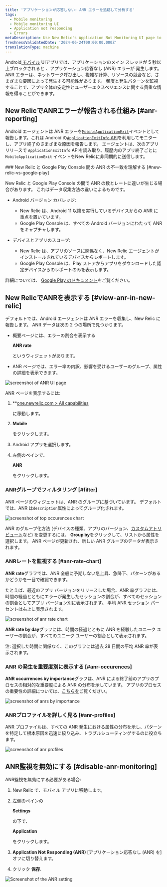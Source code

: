 ```yaml
---
title: 'アプリケーションが応答しない: ANR エラーを追跡して分析する'
tags:
  - Mobile monitoring
  - Mobile monitoring UI
  - Application not responding
  - Errors
metaDescription: Use New Relic's Application Not Monitoring UI page to track and analyze ANR errors.
freshnessValidatedDate: '2024-06-24T00:00:00.000Z'
translationType: machine
---
```








Android[ モバイル](https://developer.android.com/topic/performance/vitals/anr) UIアプリでは、アプリケーションのメイン スレッドが 5 秒以上ブロックされると 、アプリケーション応答なし (ANR) エラーが 発生します。ANR エラーは、ネットワーク呼び出し、複雑な計算、リソースの競合など、さまざまな要因によって発生する可能性があります。 頻度と発生パターンを監視することで、アプリ全体の安定性とユーザーエクスペリエンスに関する貴重な情報を得ることができます。

## New RelicでANRエラーが報告される仕組み [#anr-reporting]

Android エージェントは ANR エラーを[`MobileApplicationExit`](/attribute-dictionary/?event=mobileApplicationExit)イベントとして報告します。これは Android の[`ApplicationExitInfo` API](https://developer.android.com/reference/android/app/ApplicationExitInfo)を利用してモニターし、アプリ終了のさまざまな原因を報告します。 エージェントは、次のアプリリリースで `ApplicationExitInfo` APIを読み取り、履歴内のアプリ終了ごとに `MobileApplicationExit` イベントをNew Relicに非同期的に送信します。

<Callout variant="important">
  ### New Relic と Google Play Console 間の ANR の不一致を理解する [#new-relic-vs-google-play]

  New Relic と Google Play Console の間で ANR の数とレートに違いが生じる場合があります。 これはデータ収集方法の違いによるものです。

  * Android バージョン カバレッジ:

    * New Relic は、Android 11 以降を実行しているデバイスからの ANR に重点を置いています。
    * Google Play Console は、すべての Android バージョンにわたって ANR をキャプチャします。

  * デバイスとアプリのスコープ:

    * New Relic は、アプリのソースに関係なく、New Relic エージェントがインストールされているデバイスからレポートします。
    * Google Play Console は、Play ストアからアプリをダウンロードした認定デバイスからのレポートのみを表示します。

  詳細については、 [Google Play のドキュメント](https://developer.android.com/topic/performance/vitals)をご覧ください。
</Callout>

## New RelicでANRを表示する [#view-anr-in-new-relic]

デフォルトでは、Android エージェントは ANR エラーを収集し、New Relic に報告します。 ANR データは次の 2 つの場所で見つかります。

* 概要ページには、エラーの割合を表示する

  <DoNotTranslate>**ANR rate**</DoNotTranslate>

  というウィジェットがあります。

* ANR ページでは、エラー率の内訳、影響を受けるユーザーのグループ、属性の詳細を表示できます。

<img
  title="ANR UI page"
  alt="screenshot of ANR UI page"
  src={mobileAnrUiPage}
/>

ANR ページを表示するには:

1. <DoNotTranslate>\*\*[one.newrelic.com > All capabilities](https://one.newrelic.com/all-capabilities)</DoNotTranslate>

   に移動します。

2. <DoNotTranslate>**Mobile**</DoNotTranslate>

   をクリックします。

3. Android アプリを選択します。

4. 左側のペインで、

   <DoNotTranslate>**ANR**</DoNotTranslate>

   をクリックします。

### ANRグループでフィルタリング [#filter]

ANR ページのウィジェットは、ANR のグループに基づいています。 デフォルトでは、ANR は`description`属性によってグループ化されます。

<img
  title="top occurences chart"
  alt="screenshot of top occurences chart"
  src={mobileGroupBy}
/>

ANR のグループ化方法 (デバイスの種類、アプリのバージョン、[カスタムアトリビュート](/docs/data-apis/custom-data/custom-events/collect-custom-attributes/)など) を変更するには、 <DoNotTranslate>**Group by**</DoNotTranslate>をクリックして、リストから属性を選択します。 ANR ページが更新され、新しい ANR グループのデータが表示されます。

### ANRレートを監視する [#anr-rate-chart]

<DoNotTranslate>**ANR rate**</DoNotTranslate>グラフでは、ANR 全般に予期しない急上昇、急降下、パターンがあるかどうかを一目で確認できます。

たとえば、最近のアプリ バージョンをリリースした場合、ANR 率グラフには、時間の経過とともにエラーが発生したセッションの割合が、すべてのセッションの割合としてアプリ バージョン別に表示されます。 平均 ANR セッション パーセントは右上に表示されます。

<img
  title="anr rate chart"
  alt="screenshot of anr rate chart"
  src={mobileAnrRateChart}
/>

<DoNotTranslate>**ANR rate by day**</DoNotTranslate>グラフには、時間の経過とともに ANR を経験したユニーク ユーザーの割合が、すべてのユニーク ユーザーの割合として表示されます。

注: 選択した時間に関係なく、このグラフには過去 28 日間の平均 ANR 率が表示されます。

### ANR の発生を重要度別に表示する [#anr-occurences]

<DoNotTranslate>**ANR occurrences by importance**</DoNotTranslate>グラフは、ANR による終了前のアプリのプロセスの相対的な重要度による ANR の分布を示しています。 アプリのプロセスの重要性の詳細については、[こちらを](https://developer.android.com/reference/android/app/ApplicationExitInfo#getImportance)ご覧ください。

<img
  title="anr occurrences by importance"
  alt="screenshot of anrs by importance"
  src={mobileAnrOccurencesbyImportance}
/>

### ANRプロファイルを詳しく見る [#anr-profiles]

ANR プロファイルは、すべての ANR 発生における属性の分布を示し、パターンを特定して根本原因を迅速に絞り込み、トラブルシューティングするのに役立ちます。

<img
  title="anr profiles"
  alt="screenshot of anr profiles"
  src={mobileAnrProfiles}
/>

## ANR監視を無効にする [#disable-anr-monitoring]

ANR監視を無効にする必要がある場合:

1. New Relic で、モバイル アプリに移動します。

2. 左側のペインの

   <DoNotTranslate>**Settings**</DoNotTranslate>

   の下で、

   <DoNotTranslate>**Application**</DoNotTranslate>

   をクリックします。

3. **Application Not Responding (ANR)** \[アプリケーション応答なし (ANR) を]オフに切り替えます。

4. クリック **保存**.

<img
  title="ANR setting toggle"
  alt="Screenshot of the ANR setting"
  src={mobileAnrSettingToggle}
/>